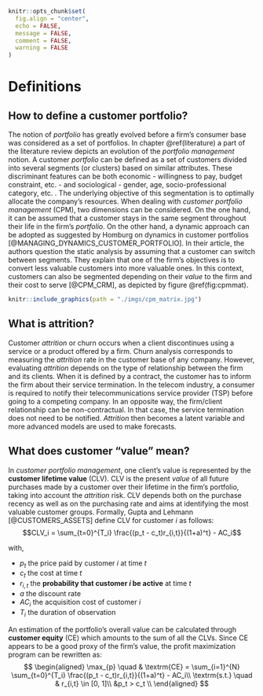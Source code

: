 ```r
knitr::opts_chunk$set(
  fig.align = "center", 
  echo = FALSE, 
  message = FALSE, 
  comment = FALSE, 
  warning = FALSE
)
```

# Definitions{#definitions}

## How to define a customer portfolio?

The notion of *portfolio* has greatly evolved before a firm's consumer base was considered as a set of portfolios. In chapter \@ref(literature) a part of the literature review depicts an evolution of the *portfolio management* notion. A customer *portfolio* can be defined as a set of customers divided into several segments (or clusters) based on similar attributes. These discriminant features can be both economic - willingness to pay, budget constraint, etc. - and sociological - gender, age, socio-professional category, etc. . The underlying objective of this segmentation is to optimally allocate the company's resources. When dealing with *customer portfolio management* (CPM), two dimensions can be considered. On the one hand, it can be assumed that a customer stays in the same segment throughout their life in the firm's *portfolio*. On the other hand, a dynamic approach can be adopted as suggested by Homburg on dynamics in customer portfolios [@MANAGING_DYNAMICS_CUSTOMER_PORTFOLIO]. In their article, the authors question the static analysis by assuming that a customer can switch between segments. They explain that one of the firm's objectives is to convert less valuable customers into
more valuable ones. In this context, customers can also be segmented depending on their *value* to the firm and their cost to serve [@CPM_CRM], as depicted by figure \@ref(fig:cpmmat). 

```r
knitr::include_graphics(path = "./imgs/cpm_matrix.jpg")
```

## What is attrition?

Customer *attrition* or churn occurs when a client discontinues using a service or a product offered by a firm. Churn analysis corresponds to measuring the *attrition* rate in the customer base of any company. However, evaluating *attrition* depends on the type of relationship between the firm and its clients. When it is defined by a contract, the customer has to inform the firm about their service termination. In the telecom industry, a consumer is required to notify their telecommunications service provider (TSP) before going to a competing company. In an opposite way, the firm/client relationship can be non-contractual. In that case, the service termination does not need to be notified. *Attrition* then becomes a latent variable and more advanced models are used to make forecasts. 

## What does customer "value" mean?

In *customer portfolio management*, one client's value is represented by the **customer lifetime value** (CLV). CLV is the present *value* of all future purchases made by a customer over their lifetime in the firm's portfolio, taking into account the *attrition* risk. CLV depends both on the purchase recency as well as on the purchasing rate and aims at identifying the most valuable customer groups. Formally, Gupta and Lehmann [@CUSTOMERS_ASSETS] define CLV for customer $i$ as follows: 
$$CLV_i = \sum_{t=0}^{T_i} \frac{(p_t - c_t)r_{i,t}}{(1+a)^t} - AC_i$$

with, 

- $p_t$ the price paid by customer $i$ at time $t$
- $c_t$ the cost at time $t$
- $r_{i,t}$ the **probability that customer $i$ be active** at time $t$
- $a$ the discount rate
- $AC_i$ the acquisition cost of customer $i$
- $T_i$ the duration of observation

An estimation of the portfolio's overall value can be calculated through **customer equity** (CE) which amounts to the sum of all the CLVs. Since CE appears to be a good proxy of the firm's value, the profit maximization program can be rewritten as: 
$$ 
\begin{aligned}
\max_{p} \quad & \textrm{CE} = \sum_{i=1}^{N} \sum_{t=0}^{T_i} \frac{(p_t - c_t)r_{i,t}}{(1+a)^t} - AC_i\\
\textrm{s.t.} \quad & r_{i,t} \in [0, 1]\\
  &p_t > c_t    \\
\end{aligned}
$$
